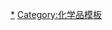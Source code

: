 {{Navbox
|name  = 亚砷酸盐
|state = <includeonly>{{{state|collapsed}}}</includeonly>
|title = 亚砷酸盐
|listclass = hlist
|group1 = 偏亚砷酸盐
|list1 =
* [[偏亚砷酸锂|LiAsO<sub>2</sub>]]
* [[偏亚砷酸钠|NaAsO<sub>2</sub>]]
* [[亚砷酸钾|KAsO<sub>2</sub>]]
* [[偏亚砷酸锌|Zn(AsO<sub>2</sub>)<sub>2</sub>]]
* {{tsl|ru|Метаарсенит свинца(II)|偏亚砷酸铅|Pb(AsO<sub>2</sub>)<sub>2</sub>}}
* [[巴黎绿|Cu<sub>4</sub>(CH<sub>3</sub>COO)<sub>2</sub>(AsO<sub>2</sub>)<sub>6</sub>]]

|group2 = 原亚砷酸盐
|list2 =
* [[原亚砷酸钠|Na<sub>3</sub>AsO<sub>3</sub>]]
* [[亚砷酸氢二钠|Na<sub>2</sub>HAsO<sub>3</sub>]]
* [[亚砷酸二氢钠|NaH<sub>2</sub>AsO<sub>3</sub>]]
* [[原亚砷酸钾|K<sub>3</sub>AsO<sub>3</sub>]]
* {{tsl|ru|Ортоарсенит серебра(I)|原亚砷酸银|Ag<sub>3</sub>AsO<sub>3</sub>}}
* [[焦亚砷酸钴|Co<sub>2</sub>As<sub>2</sub>O<sub>5</sub>]]
* [[原亚砷酸锌|Zn<sub>3</sub>(AsO<sub>3</sub>)<sub>2</sub>]]
* [[謝勒綠|CuHAsO<sub>3</sub>]]

|group3 = 硫代亚砷酸盐
|list3 =
* [[三硫代亚砷酸锂|Li<sub>3</sub>AsS<sub>3</sub>]]
* [[三硫代亚砷酸钠|Na<sub>3</sub>AsS<sub>3</sub>]]
* [[三硫代亚砷酸钾|K<sub>3</sub>AsS<sub>3</sub>]]
* [[三硫代亚砷酸银|Ag<sub>3</sub>AsS<sub>3</sub>]]

|group4 = 硒代亚砷酸盐
|list4 =
* [[三硒代亚砷酸钠|Na<sub>3</sub>AsSe<sub>3</sub>]]
* [[三硒代亚砷酸钾|K<sub>3</sub>AsSe<sub>3</sub>]]
* [[三硒代亚砷酸亚铊|Tl<sub>3</sub>AsSe<sub>3</sub>]]

|group5 = 碲代亚砷酸盐
|list5 =
* [[三碲代亚砷酸钾|K<sub>3</sub>AsTe<sub>3</sub>]]
* [[三碲代亚砷酸亚铬|Cr<sub>3</sub>(AsTe<sub>3</sub>)<sub>2</sub>]]
* [[三碲代亚砷酸亚铁|Fe<sub>3</sub>(AsTe<sub>3</sub>)<sub>2</sub>]]
* [[三碲代亚砷酸钴|Co<sub>3</sub>(AsTe<sub>3</sub>)<sub>2</sub>]]
}}<noinclude>
[[Category:亚砷酸盐|*]]
[[Category:化学品模板]]
</noinclude>